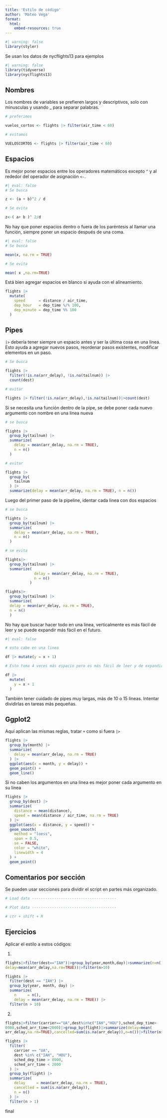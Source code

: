 ```yaml
---
title: 'Estilo de código'
author: 'Mateo Vega'
format: 
  html:
    embed-resources: true
---
```


```r
#| warning: false
library(styler)
```

Se usan los datos de nycflights13 para ejemplos

```r
#| warning: false
library(tidyverse)
library(nycflights13)
```


## Nombres

Los nombres de variables se prefieren largos y descriptivos, solo con minusculas y usando _ para separar palabras.

```r
# preferimos 

vuelos_cortos <- flights |> filter(air_time < 60)

# evitamos

VUELOSCORTOS <- flights |> filter(air_time < 60)
```


## Espacios

Es mejor poner espacios entre los operadores matemáticos excepto `^` y al rededor del operador de asignación `<-`.


```r
#| eval: false
# Se busca 

z <- (a + b)^2 / d

# Se evita

z<-( a+ b )^ 2/d
```
No hay que poner espacios dentro o fuera de los paréntesis al llamar una función, siempre poner un espacio después de una coma.

```r
#| eval: false
# Se busca 

mean(x, na.rm = TRUE)

# Se evita

mean( x ,na.rm=TRUE)
```

Está bien agregar espacios en blanco si ayuda con el alineamiento.


```r
flights |> 
  mutate(
    speed      = distance / air_time,
    dep_hour   = dep_time %/% 100,
    dep_minute = dep_time %% 100
  )
```
## Pipes

`|>` debería tener siempre un espacio antes y ser la última cosa en una linea. Esto ayuda a agregar nuevos pasos, reordenar pasos existentes, modificar elementos en un paso.

```r
# Se busca

flights |> 
  filter(!is.na(arr_delay), !is.na(tailnum)) |>
  count(dest)

# evitar

flights |> filter(!is.na(arr_delay),!is.na(tailnum))|>count(dest)
```

Si se necesita una función dentro de la pipe, se debe poner cada nuevo argumento con nombre en una linea nueva


```r
# se busca 

flights |> 
  group_by(tailnum) |> 
  summarize(
    delay = mean(arr_delay, na.rm = TRUE),
    n = n()
  )

# evitar

flights |>
  group_by(
    tailnum
  ) |> 
  summarize(delay = mean(arr_delay, na.rm = TRUE), n = n())
```

Luego del primer paso de la pipeline, identar cada linea con dos espacios

```r
# se busca

flights |> 
  group_by(tailnum) |>
  summarize(
    delay = mean(arr_delay, na.rm = TRUE),
    n = n()
  )

# se evita

flights|>
  group_by(tailnum) |> 
  summarize(
             delay = mean(arr_delay, na.rm = TRUE), 
             n = n()
           )

flights|>
  group_by(tailnum) |> 
  summarize(
  delay = mean(arr_delay, na.rm = TRUE), 
  n = n()
  )
```

No hay que buscar hacer todo en una linea, verticalmente es más fácil de leer y se puede expandir más fácil en el futuro.

```r
#| eval: false

# esto cabe en una linea

df |> mutate(y = x + 1)

# Esto toma 4 veces más espacio pero es más fácil de leer y de expandir.

df |> 
  mutate(
    y = x + 1
  )
```

También tener cuidado de pipes muy largas, más de 10 o 15 lineas. Intentar dividirlas en tareas más pequeñas.

## Ggplot2

Aquí aplican las mismas reglas, tratar `+` como si fuera `|>`

```r
flights |> 
  group_by(month) |> 
  summarize(
    delay = mean(arr_delay, na.rm = TRUE)
  ) |> 
  ggplot(aes(x = month, y = delay)) +
  geom_point() + 
  geom_line()
```
Si no caben los argumentos en una linea es mejor poner cada argumento en su linea

```r
flights |> 
  group_by(dest) |> 
  summarize(
    distance = mean(distance),
    speed = mean(distance / air_time, na.rm = TRUE)
  ) |> 
  ggplot(aes(x = distance, y = speed)) +
  geom_smooth(
    method = "loess",
    span = 0.5,
    se = FALSE, 
    color = "white", 
    linewidth = 4
  ) +
  geom_point()
```

## Comentarios por sección

Se pueden usar secciones para dividir el script en partes más organizado.

```r
# Load data --------------------------------------

# Plot data --------------------------------------

# ctr + shift + R
```


## Ejercicios

Aplicar el estilo a estos códigos:

1.
```r
flights|>filter(dest=="IAH")|>group_by(year,month,day)|>summarize(n=n(),
delay=mean(arr_delay,na.rm=TRUE))|>filter(n>10)
```

```r
flights |>
  filter(dest == "IAH") |>
  group_by(year, month, day) |> 
  summarize(
    n     = n(),
    delay = mean(arr_delay, na.rm = TRUE)) |>
  filter(n > 10)
```


2. 
```r
flights|>filter(carrier=="UA",dest%in%c("IAH","HOU"),sched_dep_time>
0900,sched_arr_time<2000)|>group_by(flight)|>summarize(delay=mean(
arr_delay,na.rm=TRUE),cancelled=sum(is.na(arr_delay)),n=n())|>filter(n>10)
```

```r
flights |>
  filter(
    carrier == "UA",
    dest %in% c("IAH", "HOU"),
    sched_dep_time > 0900,
    sched_arr_time < 2000
  ) |>
  group_by(flight) |>
  summarize(
    delay     = mean(arr_delay, na.rm = TRUE),
    cancelled = sum(is.na(arr_delay)),
    n = n() 
  ) |>
  filter(n > 1)
```

final

















